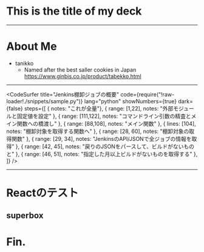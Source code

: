 
# This is the title of my deck

---

# About Me
- tanikko
  - Named after the best saller cookies in Japan
  https://www.ginbis.co.jp/product/tabekko.html
---

<CodeSurfer
  title="Jenkins棚卸ジョブの概要"
  code={require("!raw-loader!./snippets/sample.py")}
  lang="python"
  showNumbers={true}
  dark={false}
  steps={[
    { notes: "これが全量"},
    { range: [1,22], notes: "外部モジュールと固定値を設定" },
    { range: [111,122], notes: "コマンドライン引数の精査とメイン関数への橋渡し" },
    { range: [88,108], notes: "メイン関数" },
    { lines: [104], notes: "棚卸対象を取得する関数へ" },
    { range: [28, 60], notes: "棚卸対象の取得関数" },
    { range: [29, 34], notes: "JenkinsのAPI/JSONで全ジョブの情報を取得" },
    { range: [42, 45], notes: "戻りのJSONをパースして、ビルドがないものと" },
    { range: [46, 51], notes: "指定した月以上ビルドがないものを取得する" },
  ]}
/>


---
# Reactのテスト


<Box
  fontSize={80} px={3} py={4}
  color='white' bg='pink'>
  superbox
</Box>
---
# Fin.
